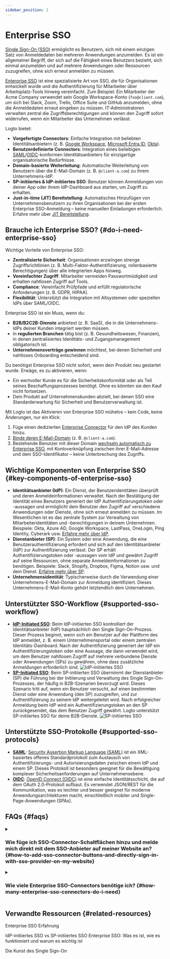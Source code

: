 ```yaml
---
sidebar_position: 2
---
```


# Enterprise SSO

[Single Sign-On (SSO)](https://auth.wiki/single-sign-on) ermöglicht es Benutzern, sich mit einem einzigen Satz von Anmeldedaten bei mehreren Anwendungen anzumelden. Es ist ein allgemeiner Begriff, der sich auf die Fähigkeit eines Benutzers bezieht, sich einmal anzumelden und auf mehrere Anwendungen oder Ressourcen zuzugreifen, ohne sich erneut anmelden zu müssen.

[Enterprise SSO](https://auth-wiki.logto.io/enterprise-sso) ist eine spezialisierte Art von SSO, die für Organisationen entwickelt wurde und die Authentifizierung für Mitarbeiter über Arbeitsplatz-Tools hinweg vereinfacht. Zum Beispiel: Ein Mitarbeiter der Acme Company verwendet sein Google Workspace-Konto (`foo@client.com`), um sich bei Slack, Zoom, Trello, Office Suite und GitHub anzumelden, ohne die Anmeldedaten erneut eingeben zu müssen. IT-Administratoren verwalten zentral die Zugriffsberechtigungen und können den Zugriff sofort widerrufen, wenn ein Mitarbeiter das Unternehmen verlässt.

Logto bietet:

- **Vorgefertigte Connectors**: Einfache Integration mit beliebten Identitätsanbietern (z. B. [Google Workspace](/integrations/google-workspace), [Microsoft Entra ID](/integrations/entra-id-saml), [Okta](/integrations/okta)).
- **Benutzerdefinierte Connectors**: Integration eines beliebigen [SAML](/integrations/saml-sso)/[OIDC](/integrations/oidc-sso)-konformen Identitätsanbieters für einzigartige organisatorische Bedürfnisse.
- **Domain-basierte Weiterleitung**: Automatische Weiterleitung von Benutzern über die E-Mail-Domain (z. B. `@client-a.com`) zu ihrem Unternehmens-IdP.
- **SP-initiiertes & IdP-initiiertes SSO**: Benutzer können Anmeldungen von deiner App oder ihrem IdP-Dashboard aus starten, um Zugriff zu erhalten.
- **Just-in-time (JIT) Bereitstellung**: Automatisches Hinzufügen von Unternehmensbenutzern zu ihren Organisationen bei der ersten Enterprise SSO-Anmeldung – keine manuellen Einladungen erforderlich. Erfahre mehr über [JIT Bereitstellung](/organizations/just-in-time-provisioning#enterprise-sso-provisioning).

## Brauche ich Enterprise SSO? \{#do-i-need-enterprise-sso}

Wichtige Vorteile von Enterprise SSO:

- **Zentralisierte Sicherheit**: Organisationen erzwingen strenge Zugriffsrichtlinien (z. B. Multi-Faktor-Authentifizierung, rollenbasierte Berechtigungen) über alle integrierten Apps hinweg.
- **Vereinfachter Zugriff**: Mitarbeiter vermeiden Passwortmüdigkeit und erhalten nahtlosen Zugriff auf Tools.
- **Compliance**: Vereinfacht Prüfpfade und erfüllt regulatorische Anforderungen (z. B. GDPR, HIPAA).
- **Flexibilität**: Unterstützt die Integration mit Altsystemen oder speziellen IdPs über SAML/OIDC.

Enterprise SSO ist ein Muss, wenn du:

- **B2B/B2C2B-Dienste** anbietest (z. B. SaaS), die in die Unternehmens-IdPs deiner Kunden integriert werden müssen.
- In **regulierten Branchen** tätig bist (z. B. Gesundheitswesen, Finanzen), in denen zentralisiertes Identitäts- und Zugangsmanagement obligatorisch ist.
- **Unternehmensverträge gewinnen** möchtest, bei denen Sicherheit und nahtloses Onboarding entscheidend sind.

Du benötigst Enterprise SSO nicht sofort, wenn dein Produkt neu gestartet wurde. Erwäge, es zu aktivieren, wenn:

- Ein wertvoller Kunde es für die Sicherheitskonformität oder als Teil seines Beschaffungsprozesses benötigt. Ohne es könnten sie den Kauf nicht fortsetzen.
- Dein Produkt auf Unternehmenskunden abzielt, bei denen SSO eine Standarderwartung für Sicherheit und Benutzerverwaltung ist.

Mit Logto ist das Aktivieren von Enterprise SSO mühelos – kein Code, keine Änderungen, nur ein Klick:

1. Füge einen dedizierten [Enterprise Connector](/connectors/enterprise-connectors) für den IdP des Kunden hinzu.
2. [Binde deren E-Mail-Domain](/end-user-flows/enterprise-sso/sp-initiated-sso#set-up-sp-initiated-sso) (z. B. `@client-a.com`).
3. Bestehende Benutzer mit dieser Domain [wechseln automatisch zu Enterprise SSO](/end-user-flows/enterprise-sso/enterprise-sso-identity#enterprise-sso-account-linking), mit Kontoverknüpfung zwischen ihrer E-Mail-Adresse und dem SSO-Identifikator – keine Unterbrechung des Zugriffs.

## Wichtige Komponenten von Enterprise SSO \{#key-components-of-enterprise-sso}

- **Identitätsanbieter (IdP)**: Ein Dienst, der Benutzeridentitäten überprüft und deren Anmeldeinformationen verwaltet. Nach der Bestätigung der Identität eines Benutzers generiert der IdP Authentifizierungstoken oder -aussagen und ermöglicht dem Benutzer den Zugriff auf verschiedene Anwendungen oder Dienste, ohne sich erneut anmelden zu müssen. Im Wesentlichen ist es das zentrale System zur Verwaltung von Mitarbeiteridentitäten und -berechtigungen in deinem Unternehmen. Beispiele: Okta, Azure AD, Google Workspace, LastPass, OneLogin, Ping Identity, Cyberark usw. [Erfahre mehr über IdP](https://auth.wiki/identity-provider).
- **Dienstanbieter (SP)**: Ein System oder eine Anwendung, die eine Benutzerauthentifizierung erfordert und sich auf den Identitätsanbieter (IdP) zur Authentifizierung verlässt. Der SP erhält Authentifizierungstoken oder -aussagen vom IdP und gewährt Zugriff auf seine Ressourcen, ohne separate Anmeldeinformationen zu benötigen. Beispiele: Slack, Shopify, Dropbox, Figma, Notion usw. und dein Dienst. [Erfahre mehr über SP](https://auth.wiki/service-provider).
- **Unternehmensidentität**: Typischerweise durch die Verwendung einer Unternehmens-E-Mail-Domain zur Anmeldung identifiziert. Dieses Unternehmens-E-Mail-Konto gehört letztendlich dem Unternehmen.

## Unterstützter SSO-Workflow \{#supported-sso-workflow}

- [**IdP-Initiated SSO**](/end-user-flows/enterprise-sso/idp-initiated-sso): Beim IdP-initiierten SSO kontrolliert der Identitätsanbieter (IdP) hauptsächlich den Single Sign-On-Prozess. Dieser Prozess beginnt, wenn sich ein Benutzer auf der Plattform des IdP anmeldet, z. B. einem Unternehmensportal oder einem zentralen Identitäts-Dashboard. Nach der Authentifizierung generiert der IdP ein Authentifizierungstoken oder eine Aussage, die dann verwendet wird, um dem Benutzer nahtlosen Zugriff auf mehrere verbundene Dienste oder Anwendungen (SPs) zu gewähren, ohne dass zusätzliche Anmeldungen erforderlich sind.
  <img src="/img/assets/idp-initiated-sso.png" alt="IdP-initiiertes SSO" />
- [**SP-Initiated SSO**](/end-user-flows/enterprise-sso/sp-initiated-sso): Beim SP-initiierten SSO übernimmt der Dienstanbieter (SP) die Führung bei der Initiierung und Verwaltung des Single Sign-On-Prozesses, der häufig in B2B-Szenarien bevorzugt wird. Dieses Szenario tritt auf, wenn ein Benutzer versucht, auf einen bestimmten Dienst oder eine Anwendung (den SP) zuzugreifen, und zur Authentifizierung zu seinem IdP weitergeleitet wird. Nach erfolgreicher Anmeldung beim IdP wird ein Authentifizierungstoken an den SP zurückgesendet, das dem Benutzer Zugriff gewährt. Logto unterstützt SP-initiiertes SSO für deine B2B-Dienste.
  <img src="/img/assets/sp-initiated-sso.png" alt="SP-initiiertes SSO" />

## Unterstützte SSO-Protokolle \{#supported-sso-protocols}

- [**SAML**](/integrations/saml-sso): [Security Assertion Markup Language (SAML)](https://auth.wiki/saml) ist ein XML-basiertes offenes Standardprotokoll zum Austausch von Authentifizierungs- und Autorisierungsdaten zwischen einem IdP und einem SP. Dieses Protokoll ist besonders geeignet für die Bewältigung komplexer Sicherheitsanforderungen auf Unternehmensebene.
- [**OIDC**](/integrations/oidc-sso): [OpenID Connect (OIDC)](https://auth.wiki/openid-connect) ist eine einfache Identitätsschicht, die auf dem OAuth 2.0-Protokoll aufbaut. Es verwendet JSON/REST für die Kommunikation, was es leichter und besser geeignet für moderne Anwendungsarchitekturen macht, einschließlich mobiler und Single-Page-Anwendungen (SPAs).

## FAQs \{#faqs}

<details>
  <summary>

### Wie füge ich SSO-Connector-Schaltflächen hinzu und melde mich direkt mit dem SSO-Anbieter auf meiner Website an? \{#how-to-add-sso-connector-buttons-and-directly-sign-in-with-sso-provider-on-my-website}

</summary>

Logto ermöglicht es dir, soziale Anmeldeschaltflächen zu deiner Website hinzuzufügen und den SSO-Anmeldeprozess direkt zu starten, ohne das Standard-Anmeldeformular anzuzeigen. Sieh dir unseren [Direct sign-in](/end-user-flows/authentication-parameters/direct-sign-in/) Leitfaden für detaillierte Anweisungen an.

</details>

<details>
  <summary>

### Wie viele Enterprise SSO-Connectors benötige ich? \{#how-many-enterprise-sso-connectors-do-i-need}

</summary>

Jeder Kunde benötigt einen einzigartigen Connector, um isolierte Konfigurationen, Mitarbeiterverwaltung und Berechtigungskontrolle sicherzustellen. Zum Beispiel:

- **Kunde A (Okta):** „Enterprise Connector A“ mit Okta für `@client-a.com`.
- **Kunde B (Okta)**: Ein weiterer „Enterprise Connector B“ mit Okta für `@client-b.com`.
- **Kunde C (Azure AD):** „Enterprise Connector C“ mit Microsoft Azure AD für `@client-c.com`.

Wenn du den Zugriff auf mehrere Kunden ohne eine pro-Kunde-Einrichtung benötigst, solltest du stattdessen [soziale Connectors](/connectors/social-connectors) (z. B. Google, Facebook) in Betracht ziehen, da diese keine client-spezifischen IdP-Konfigurationen erfordern.

</details>

## Verwandte Ressourcen \{#related-resources}

<Url href="https://www.youtube.com/watch?v=-mD8Sfab7sI&t=12s"> Enterprise SSO Erfahrung</Url>

<Url href="https://blog.logto.io/idp-vs-sp-initiated-sso">
  IdP-initiiertes SSO vs SP-initiiertes SSO
</Url>

<Url href="https://blog.logto.io/enterprise-sso">
  Enterprise SSO: Was es ist, wie es funktioniert und warum es wichtig ist
</Url>

<Url href="https://blog.logto.io/single-sign-on">Die Kunst des Single Sign-On</Url>
